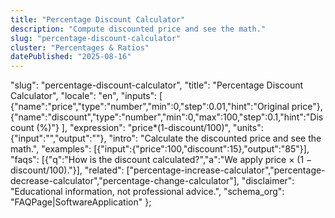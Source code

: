 ```yaml
---
title: "Percentage Discount Calculator"
description: "Compute discounted price and see the math."
slug: "percentage-discount-calculator"
cluster: "Percentages & Ratios"
datePublished: "2025-08-16"
---
```



  "slug": "percentage-discount-calculator",
  "title": "Percentage Discount Calculator",
  "locale": "en",
  "inputs": [
    {"name":"price","type":"number","min":0,"step":0.01,"hint":"Original price"},
    {"name":"discount","type":"number","min":0,"max":100,"step":0.1,"hint":"Discount (%)"}
  ],
  "expression": "price*(1-discount/100)",
  "units": {"input":"","output":""},
  "intro": "Calculate the discounted price and see the math.",
  "examples": [{"input":{"price":100,"discount":15},"output":"85"}],
  "faqs": [{"q":"How is the discount calculated?","a":"We apply price × (1 − discount/100)."}],
  "related": ["percentage-increase-calculator","percentage-decrease-calculator","percentage-change-calculator"],
  "disclaimer": "Educational information, not professional advice.",
  "schema_org": "FAQPage|SoftwareApplication"
};

<BaseLayout title={schema.title} description={schema.intro}>
  <Calculator schema={schema} />
</BaseLayout>

